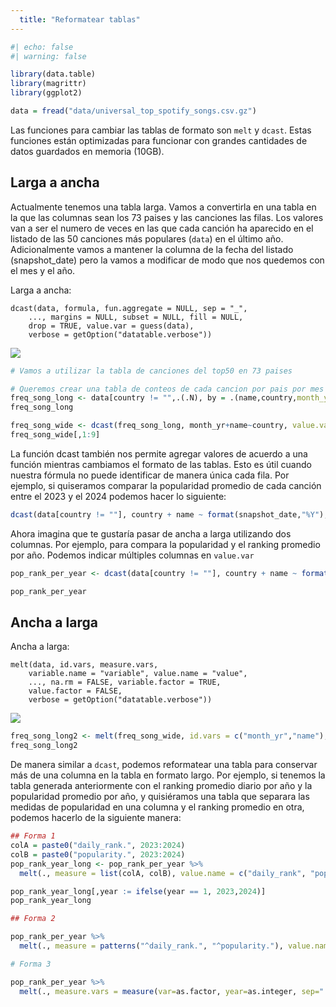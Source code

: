 ```yaml
---
  title: "Reformatear tablas"
---
```


```r
#| echo: false
#| warning: false

library(data.table)
library(magrittr)
library(ggplot2)

data = fread("data/universal_top_spotify_songs.csv.gz")
```

Las funciones para cambiar las tablas de formato son `melt` y `dcast`. Estas funciones están optimizadas para funcionar con grandes cantidades de datos guardados en memoria (10GB). 



## Larga a ancha

Actualmente tenemos una tabla larga. Vamos a convertirla en una tabla en la que las columnas sean los 73 paises y las canciones las filas. Los valores van a ser el numero de veces en las que cada canción ha aparecido en el listado de las 50 canciones más populares (`data`) en el último año. Adicionalmente vamos a mantener la columna de la fecha del listado (snapshot_date) pero la vamos a modificar de modo que nos quedemos con el mes y el año.

Larga a ancha:
```
dcast(data, formula, fun.aggregate = NULL, sep = "_",
    ..., margins = NULL, subset = NULL, fill = NULL,
    drop = TRUE, value.var = guess(data),
    verbose = getOption("datatable.verbose"))
```

![](img/dcast.png)

```r
# Vamos a utilizar la tabla de canciones del top50 en 73 paises

# Queremos crear una tabla de conteos de cada cancion por pais por mes en el que se hizo el listado top 50
freq_song_long <- data[country != "",.(.N), by = .(name,country,month_yr = format(snapshot_date,"%Y-%m"))]
freq_song_long

freq_song_wide <- dcast(freq_song_long, month_yr+name~country, value.var = "N", fill = 0)
freq_song_wide[,1:9]
```

La función dcast también nos permite agregar valores de acuerdo a una función mientras cambiamos el formato de las tablas. Esto es útil cuando nuestra fórmula no puede identificar de manera única cada fila. Por ejemplo, si quiseramos comparar la popularidad promedio de cada canción entre el 2023 y el 2024 podemos hacer lo siguiente:

```r
dcast(data[country != ""], country + name ~ format(snapshot_date,"%Y"), value.var = "popularity", fun.aggregate = function(x){round(mean(x, na.rm = T),digits = 1)})
```

Ahora imagina que te gustaría pasar de ancha a larga utilizando dos columnas. Por ejemplo, para compara la popularidad y el ranking promedio por año. Podemos indicar múltiples columnas en `value.var`

```r
pop_rank_per_year <- dcast(data[country != ""], country + name ~ format(snapshot_date,"%Y"), value.var = c("daily_rank", "popularity"), sep = ".", fun.aggregate = function(x){round(mean(x, na.rm = T),digits = 1)})

pop_rank_per_year
```


## Ancha a larga 

Ancha a larga:
```
melt(data, id.vars, measure.vars,
    variable.name = "variable", value.name = "value",
    ..., na.rm = FALSE, variable.factor = TRUE,
    value.factor = FALSE,
    verbose = getOption("datatable.verbose"))
```

![](img/merge.png)

```r
freq_song_long2 <- melt(freq_song_wide, id.vars = c("month_yr","name"), variable.name = "country", value.name = "N")
freq_song_long2
```

De manera similar a `dcast`, podemos reformatear una tabla para conservar más de una columna en la tabla en formato largo. Por ejemplo, si tenemos la tabla generada anteriormente con el ranking promedio diario por año y la popularidad promedio por año, y quisiéramos una tabla que separara las medidas de popularidad en una columna y el ranking promedio en otra, podemos hacerlo de la siguiente manera:


```r
## Forma 1
colA = paste0("daily_rank.", 2023:2024)
colB = paste0("popularity.", 2023:2024)
pop_rank_year_long <- pop_rank_per_year %>% 
  melt(., measure = list(colA, colB), value.name = c("daily_rank", "popularity"), variable.name = "year")

pop_rank_year_long[,year := ifelse(year == 1, 2023,2024)]
pop_rank_year_long

## Forma 2

pop_rank_per_year %>% 
  melt(., measure = patterns("^daily_rank.", "^popularity."), value.name = c("daily_rank", "popularity"), variable.name = "year")

# Forma 3

pop_rank_per_year %>% 
  melt(., measure.vars = measure(var=as.factor, year=as.integer, sep="."), value.name = "mean")
```

